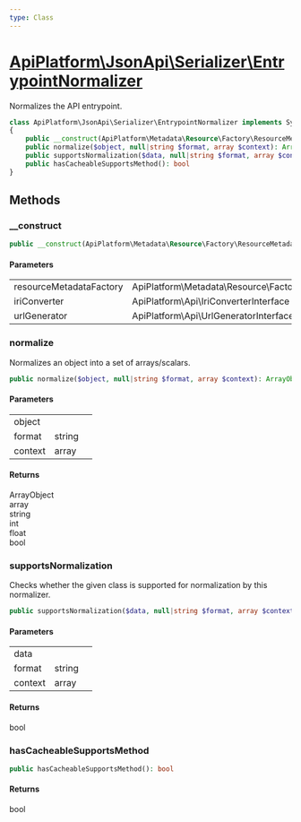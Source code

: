 ```yaml
---
type: Class
---
```


# [ApiPlatform\JsonApi\Serializer\EntrypointNormalizer](/docs/reference/JsonApi/Serializer/EntrypointNormalizer)

Normalizes the API entrypoint.


```php
class ApiPlatform\JsonApi\Serializer\EntrypointNormalizer implements Symfony\Component\Serializer\Normalizer\NormalizerInterface, Symfony\Component\Serializer\Normalizer\CacheableSupportsMethodInterface
{
    public __construct(ApiPlatform\Metadata\Resource\Factory\ResourceMetadataCollectionFactoryInterface $resourceMetadataFactory, ApiPlatform\Api\IriConverterInterface $iriConverter, ApiPlatform\Api\UrlGeneratorInterface $urlGenerator)
    public normalize($object, null|string $format, array $context): ArrayObject|array|string|int|float|bool
    public supportsNormalization($data, null|string $format, array $context): bool
    public hasCacheableSupportsMethod(): bool
}
```
## Methods

### __construct



```php
public __construct(ApiPlatform\Metadata\Resource\Factory\ResourceMetadataCollectionFactoryInterface $resourceMetadataFactory, ApiPlatform\Api\IriConverterInterface $iriConverter, ApiPlatform\Api\UrlGeneratorInterface $urlGenerator)
```

#### Parameters

<table><tbody>
<tr><td>resourceMetadataFactory</td><td>ApiPlatform\Metadata\Resource\Factory\ResourceMetadataCollectionFactoryInterface</td><td></td></tr><tr><td>iriConverter</td><td>ApiPlatform\Api\IriConverterInterface</td><td></td></tr><tr><td>urlGenerator</td><td>ApiPlatform\Api\UrlGeneratorInterface</td><td></td></tr>
</tbody>
</table>

### normalize

Normalizes an object into a set of arrays/scalars.

```php
public normalize($object, null|string $format, array $context): ArrayObject|array|string|int|float|bool
```

#### Parameters

<table><tbody>
<tr><td>object</td><td></td><td></td></tr><tr><td>format</td><td>string</td><td></td></tr><tr><td>context</td><td>array</td><td></td></tr>
</tbody>
</table>

#### Returns

ArrayObject<br />array<br />string<br />int<br />float<br />bool

### supportsNormalization

Checks whether the given class is supported for normalization by this normalizer.

```php
public supportsNormalization($data, null|string $format, array $context): bool
```

#### Parameters

<table><tbody>
<tr><td>data</td><td></td><td></td></tr><tr><td>format</td><td>string</td><td></td></tr><tr><td>context</td><td>array</td><td></td></tr>
</tbody>
</table>

#### Returns

bool

### hasCacheableSupportsMethod



```php
public hasCacheableSupportsMethod(): bool
```

#### Returns

bool
